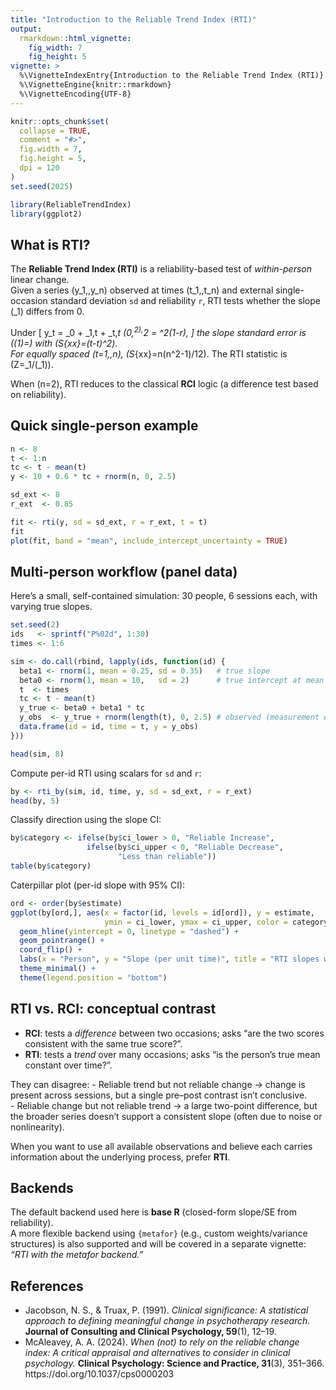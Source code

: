 ```yaml
---
title: "Introduction to the Reliable Trend Index (RTI)"
output:
  rmarkdown::html_vignette:
    fig_width: 7
    fig_height: 5
vignette: >
  %\VignetteIndexEntry{Introduction to the Reliable Trend Index (RTI)}
  %\VignetteEngine{knitr::rmarkdown}
  %\VignetteEncoding{UTF-8}
---
```


```r
knitr::opts_chunk$set(
  collapse = TRUE,
  comment = "#>",
  fig.width = 7,
  fig.height = 5,
  dpi = 120
)
set.seed(2025)
```

```r
library(ReliableTrendIndex)
library(ggplot2)
```

## What is RTI?

The **Reliable Trend Index (RTI)** is a reliability-based test of *within-person* linear change.  
Given a series \(y_1,\dots,y_n\) observed at times \(t_1,\dots,t_n\) and external single-occasion standard deviation `sd` and reliability `r`, RTI tests whether the slope \(\beta_1\) differs from 0.

Under
\[
y_t = \beta_0 + \beta_1\,t + \varepsilon_t,\quad \varepsilon_t \sim (0,\sigma^2),\quad \sigma^2 = \texttt{sd}^2(1-r),
\]
the slope standard error is \(\mathrm{SE}(\hat\beta_1)=\sqrt{\sigma^2/S_{xx}}\) with \(S_{xx}=\sum (t-\bar t)^2\).  
For equally spaced \(t=1,\dots,n\), \(S_{xx}=n(n^2-1)/12\). The RTI statistic is \(Z=\hat\beta_1/\mathrm{SE}(\hat\beta_1)\).

When \(n=2\), RTI reduces to the classical **RCI** logic (a difference test based on reliability).

## Quick single-person example

```r
n <- 8
t <- 1:n
tc <- t - mean(t)
y <- 10 + 0.6 * tc + rnorm(n, 0, 2.5)

sd_ext <- 8
r_ext  <- 0.85

fit <- rti(y, sd = sd_ext, r = r_ext, t = t)
fit
plot(fit, band = "mean", include_intercept_uncertainty = TRUE)
```

## Multi-person workflow (panel data)

Here’s a small, self-contained simulation: 30 people, 6 sessions each, with varying true slopes.

```r
set.seed(2)
ids   <- sprintf("P%02d", 1:30)
times <- 1:6

sim <- do.call(rbind, lapply(ids, function(id) {
  beta1 <- rnorm(1, mean = 0.25, sd = 0.35)   # true slope
  beta0 <- rnorm(1, mean = 10,   sd = 2)      # true intercept at mean time
  t  <- times
  tc <- t - mean(t)
  y_true <- beta0 + beta1 * tc
  y_obs  <- y_true + rnorm(length(t), 0, 2.5) # observed (measurement error)
  data.frame(id = id, time = t, y = y_obs)
}))

head(sim, 8)
```

Compute per-id RTI using scalars for `sd` and `r`:

```r
by <- rti_by(sim, id, time, y, sd = sd_ext, r = r_ext)
head(by, 5)
```

Classify direction using the slope CI:

```r
by$category <- ifelse(by$ci_lower > 0, "Reliable Increase",
                 ifelse(by$ci_upper < 0, "Reliable Decrease",
                        "Less than reliable"))
table(by$category)
```

Caterpillar plot (per-id slope with 95% CI):

```r
ord <- order(by$estimate)
ggplot(by[ord,], aes(x = factor(id, levels = id[ord]), y = estimate,
                     ymin = ci_lower, ymax = ci_upper, color = category)) +
  geom_hline(yintercept = 0, linetype = "dashed") +
  geom_pointrange() +
  coord_flip() +
  labs(x = "Person", y = "Slope (per unit time)", title = "RTI slopes with 95% CI") +
  theme_minimal() +
  theme(legend.position = "bottom")
```

## RTI vs. RCI: conceptual contrast

- **RCI**: tests a *difference* between two occasions; asks “are the two scores consistent with the same true score?”.  
- **RTI**: tests a *trend* over many occasions; asks “is the person’s true mean constant over time?”.

They can disagree:
- Reliable trend but not reliable change → change is present across sessions, but a single pre–post contrast isn’t conclusive.  
- Reliable change but not reliable trend → a large two-point difference, but the broader series doesn’t support a consistent slope (often due to noise or nonlinearity).

When you want to use all available observations and believe each carries information about the underlying process, prefer **RTI**.

## Backends

The default backend used here is **base R** (closed-form slope/SE from reliability).  
A more flexible backend using `{metafor}` (e.g., custom weights/variance structures) is also supported and will be covered in a separate vignette: *“RTI with the metafor backend.”*

## References

- Jacobson, N. S., & Truax, P. (1991). *Clinical significance: A statistical approach to defining meaningful change in psychotherapy research.* **Journal of Consulting and Clinical Psychology, 59**(1), 12–19.  
- McAleavey, A. A. (2024). *When (not) to rely on the reliable change index: A critical appraisal and alternatives to consider in clinical psychology.* **Clinical Psychology: Science and Practice, 31**(3), 351–366. https://doi.org/10.1037/cps0000203

